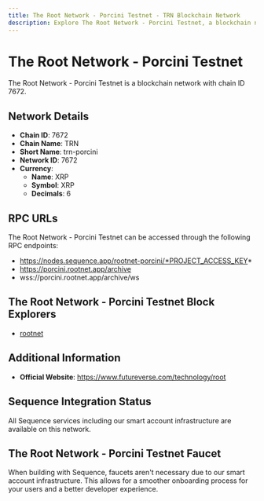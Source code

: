 ```yaml
--- 
title: The Root Network - Porcini Testnet - TRN Blockchain Network
description: Explore The Root Network - Porcini Testnet, a blockchain network with chain ID 7672. Learn about its native currency, XRP, and how to interact with the network.
---
```


# The Root Network - Porcini Testnet

The Root Network - Porcini Testnet is a blockchain network with chain ID 7672.

## Network Details

- **Chain ID**: 7672
- **Chain Name**: TRN
- **Short Name**: trn-porcini
- **Network ID**: 7672
- **Currency**: 
  - **Name**: XRP
  - **Symbol**: XRP
  - **Decimals**: 6

## RPC URLs

The Root Network - Porcini Testnet can be accessed through the following RPC endpoints:

- https://nodes.sequence.app/rootnet-porcini/*PROJECT_ACCESS_KEY*
- https://porcini.rootnet.app/archive
- wss://porcini.rootnet.app/archive/ws

## The Root Network - Porcini Testnet Block Explorers

- [rootnet](https://explorer.rootnet.cloud)

## Additional Information

- **Official Website**: https://www.futureverse.com/technology/root

## Sequence Integration Status

All Sequence services including our smart account infrastructure are available on this network.

## The Root Network - Porcini Testnet Faucet

When building with Sequence, faucets aren't necessary due to our smart account infrastructure. This allows for a smoother onboarding process for your users and a better developer experience.

